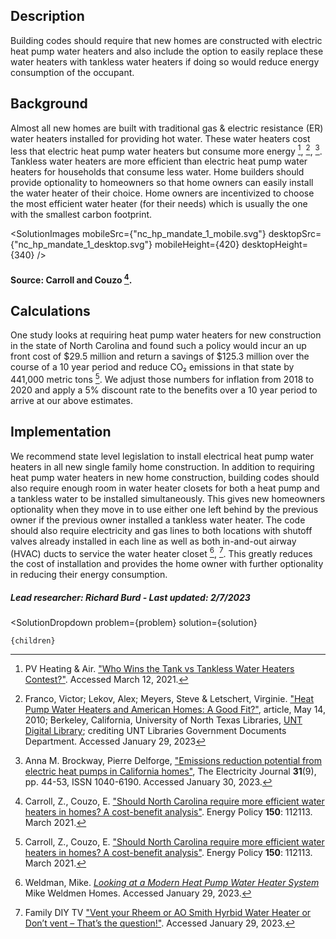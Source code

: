 


## Description
Building codes should require that new homes are constructed with electric heat pump water heaters and also include the option to easily replace these water heaters with tankless water heaters if doing so would reduce energy consumption of the occupant.

## Background
Almost all new homes are built with traditional gas & electric resistance (ER) water heaters installed for providing hot water.  These water heaters cost less that electric heat pump water heaters but consume more energy [^"2"], [^"5"], [^"6"]. Tankless water heaters are more efficient than electric heat pump water heaters for households that consume less water.  Home builders should provide optionality to homeowners so that home owners can easily install the water heater of their choice. Home owners are incentivized to choose the most efficient water heater (for their needs) which is usually the one with the smallest carbon footprint.

<SolutionImages 
  mobileSrc={"nc_hp_mandate_1_mobile.svg"}
  desktopSrc={"nc_hp_mandate_1_desktop.svg"}
  mobileHeight={420}
  desktopHeight={340}
/>

#### Source: Carroll and Couzo [^"1"].

## Calculations
One study looks at requiring heat pump water heaters for new construction in the state of North Carolina and found such a policy would incur an up front cost of $29.5 million and return a savings of $125.3 million over the course of a 10 year period and reduce CO₂ emissions in that state by 441,000 metric tons [^"1"]. We adjust those numbers for inflation from 2018 to 2020 and apply a 5% discount rate to the benefits over a 10 year period to arrive at our above estimates.

## Implementation
We recommend state level legislation to install electrical heat pump water heaters in all new single family home construction. In addition to requiring heat pump water heaters in new home construction, building codes should also require enough room in water heater closets for both a heat pump and a tankless water to be installed simultaneously.  This gives new homeowners optionality when they move in to use either one left behind by the previous owner if the previous owner installed a tankless water heater. The code should also require electricity and gas lines to both locations with shutoff valves already installed in each line as well as both in-and-out airway (HVAC) ducts to service the water heater closet [^"3"], [^"4"].  This greatly reduces the cost of installation and provides the home owner with further optionality in reducing their energy consumption.

##### Lead researcher: Richard Burd - Last updated: 2/7/2023

[^"1"]: Carroll, Z., Couzo, E. ["Should North Carolina require more efficient water heaters in homes? A cost-benefit analysis"](https://www.sciencedirect.com/science/article/abs/pii/S0301421520308247). Energy Policy **150**: 112113. March 2021.

[^"2"]: PV Heating & Air. ["Who Wins the Tank vs Tankless Water Heaters Contest?"](https://www.pvhvac.com/blog/tank-vs-tankless-water-heaters). Accessed March 12, 2021.

[^"3"]: Weldman, Mike. [*Looking at a Modern Heat Pump Water Heater System*](https://youtu.be/saz8ci4WUsc) Mike Weldmen Homes. Accessed January 29, 2023.

[^"4"]: Family DIY TV ["Vent your Rheem or AO Smith Hyrbid Water Heater or Don’t vent – That’s the question!"](https://www.youtube.com/watch?v=SHJLvfgpJWg). Accessed January 29, 2023.

[^"5"]: Franco, Victor; Lekov, Alex; Meyers, Steve & Letschert, Virginie. ["Heat Pump Water Heaters and American Homes: A Good Fit?"](https://digital.library.unt.edu/ark:/67531/metadc830471/), article, May 14, 2010; Berkeley, California, University of North Texas Libraries, [UNT Digital Library](https://digital.library.unt.edu); crediting UNT Libraries Government Documents Department. Accessed January 29, 2023

[^"6"]: Anna M. Brockway, Pierre Delforge, ["Emissions reduction potential from electric heat pumps in California homes"](https://www.sciencedirect.com/science/article/pii/S1040619018302331), The Electricity Journal **31**(9), pp. 44-53, ISSN 1040-6190. Accessed January 30, 2023.

  <SolutionDropdown 
    problem={problem} 
    solution={solution}
  >
    {children}
  </SolutionDropdown>